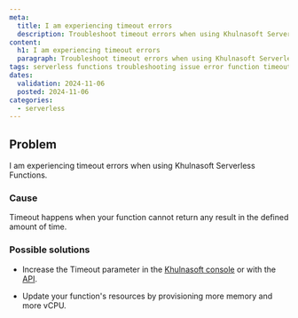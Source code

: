 ```yaml
---
meta:
  title: I am experiencing timeout errors
  description: Troubleshoot timeout errors when using Khulnasoft Serverless Functions.
content:
  h1: I am experiencing timeout errors
  paragraph: Troubleshoot timeout errors when using Khulnasoft Serverless Functions.
tags: serverless functions troubleshooting issue error function timeout
dates:
  validation: 2024-11-06
  posted: 2024-11-06
categories:
  - serverless
---
```


## Problem

I am experiencing timeout errors when using Khulnasoft Serverless Functions.

### Cause

Timeout happens when your function cannot return any result in the defined amount of time.

### Possible solutions

- Increase the Timeout parameter in the [Khulnasoft console](https://console.khulnasoft.com/) or with the [API](https://www.khulnasoft.com/en/developers/api/serverless-functions/#path-functions-update-an-existing-function).

- Update your function's resources by provisioning more memory and more vCPU.